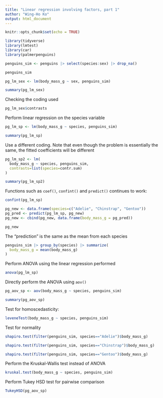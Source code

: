 ```yaml
---
title: "Linear regression involving factors, part 1"
author: "Wing-Ho Ko"
output: html_document
---
```


```r
knitr::opts_chunk$set(echo = TRUE)
```

```r
library(tidyverse)
library(lmtest)
library(car)
library(palmerpenguins)
```

```r
penguins_sim <- penguins |> select(species:sex) |> drop_na()
```

```r
penguins_sim
```

```r
pg_lm_sex <- lm(body_mass_g ~ sex, penguins_sim)
```

```r
summary(pg_lm_sex)
```

Checking the coding used

```r
pg_lm_sex$contrasts
```

Perform linear regression on the species variable

```r
pg_lm_sp <- lm(body_mass_g ~ species, penguins_sim)
```

```r
summary(pg_lm_sp)
```

Use a different coding. Note that even though the problem is essentially the same, the fitted coefficients will be different

```r
pg_lm_sp2 <- lm(
  body_mass_g ~ species, penguins_sim, 
  contrasts=list(species=contr.sum)
)
```

```r
summary(pg_lm_sp2)
```

Functions such as `coef()`, `confint()` and `predict()` continues to work:

```r
confint(pg_lm_sp)
```

```r
pg_new <- data.frame(species=c("Adelie", "Chinstrap", "Gentoo"))
pg_pred <- predict(pg_lm_sp, pg_new)
pg_new <- cbind(pg_new, data.frame(body_mass_g = pg_pred))
```

```r
pg_new
```

The "prediction" is the same as the mean from each species

```r
penguins_sim |> group_by(species) |> summarize(
  body_mass_g = mean(body_mass_g)
)
```

Perform ANOVA using the linear regression performed

```r
anova(pg_lm_sp)
```

Directly perform the ANOVA using `aov()`

```r
pg_aov_sp <- aov(body_mass_g ~ species, penguins_sim)

summary(pg_aov_sp)
```

Test for homoscedasticity:

```r
leveneTest(body_mass_g ~ species, penguins_sim)
```

Test for normality

```r
shapiro.test(filter(penguins_sim, species=="Adelie")$body_mass_g)
```

```r
shapiro.test(filter(penguins_sim, species=="Chinstrap")$body_mass_g)
```

```r
shapiro.test(filter(penguins_sim, species=="Gentoo")$body_mass_g)
```

Perform the Kruskal-Wallis test instead of ANOVA

```r
kruskal.test(body_mass_g ~ species, penguins_sim)
```

Perform Tukey HSD test for pairwise comparison

```r
TukeyHSD(pg_aov_sp)
```


